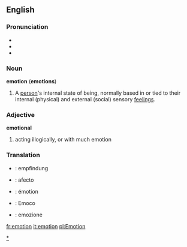 ==English==
===Pronunciation===
*{{IPA|/əˈmoʊʃn̩/ (GA), /ɛˈmʌʊʃn̩/ (CanE)}}
*{{Audio|en-ca-emotion.ogg|Audio (CA)}}
*{{audio|en-us-emotion_2.ogg|Audio (US)}}
===Noun===
'''emotion''' ('''emotions''')
#A [[person]]'s internal state of being, normally based in or tied to their internal (physical) and external (social) sensory [[feeling]]s.

===Adjective===
'''emotional'''
#acting illogically, or with much emotion

===Translation===

*{{de}}: empfindung
*{{es}}: afecto
*{{fr}}: émotion
*{{io}}: Emoco
*{{it}}: emozione

{{wikipedia}}

[[Category:Emotions|*]]

[[fr:emotion]]
[[it:emotion]]
[[pl:Emotion]]